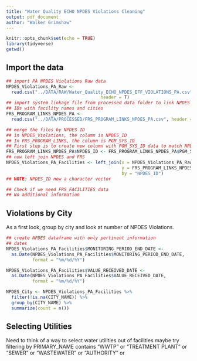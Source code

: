 ```yaml
---
title: "Water Quality ECHO NPDES Violations Cleaning"
output: pdf_document
author: "Walker Grimshaw"
---
```


```r
knitr::opts_chunk$set(echo = TRUE)
library(tidyverse)
getwd()
```

## Import the data

```r
## import PA NPDES Violations Raw data
NPDES_Violations_PA_Raw <-
  read.csv("../DATA/RAW/Water_Quality_ECHO_NPDES_EFF_VIOLATIONS_PA.csv",
                                    header = T) 
## import system linkage file from processed data folder to link NPDES
## IDs with facility names and cities
FRS_PROGRAM_LINKS_NPDES_PA <-
  read.csv("../DATA/PROCESSED/FRS_PROGRAM_LINKS_NPDES_PA.csv", header = T)

## merge the files by NPDES ID
## in NPDES_Violations, the column is NPDES_ID
## In FRS_PROGRAM_LINKS, the column is PGM_SYS_ID
## First step is to create new column with PGM_SYS_ID data to match NPDES_ID
FRS_PROGRAM_LINKS_NPDES_PA$NPDES_ID <- FRS_PROGRAM_LINKS_NPDES_PA$PGM_SYS_ID
## now left join NPDES and FRS
NPDES_Violations_PA_Facilities <- left_join(x = NPDES_Violations_PA_Raw,
                                            y = FRS_PROGRAM_LINKS_NPDES_PA,
                                            by = "NPDES_ID")
## NOTE: NPDES_ID now a character vector

## Check if we need FRS_FACILITIES data
## No additional information

```

## Violations by City

As a first look, group by city and look at number of NPDES Violations.

```r
## create NPDES dataframe with only pertinent information
## dates
NPDES_Violations_PA_Facilities$MONITORING_PERIOD_END_DATE <-
  as.Date(NPDES_Violations_PA_Facilities$MONITORING_PERIOD_END_DATE,
          format = "%m/%d/%Y")

NPDES_Violations_PA_Facilities$VALUE_RECEIVED_DATE <-
  as.Date(NPDES_Violations_PA_Facilities$VALUE_RECEIVED_DATE,
          format = "%m/%d/%Y")

NPDES_City <- NPDES_Violations_PA_Facilities %>%
  filter(!is.na(CITY_NAME)) %>%
  group_by(CITY_NAME) %>%
  summarize(count = n())
```



## Selecting Utilities

Need to think of a way to select water utilities out of facilities maybe try filtering by PRIMARY_NAME contains "WWTP" or "TREATMENT PLANT" or "SEWER" or "WASTEWATER" or "AUTHORITY" or 

```r

```

